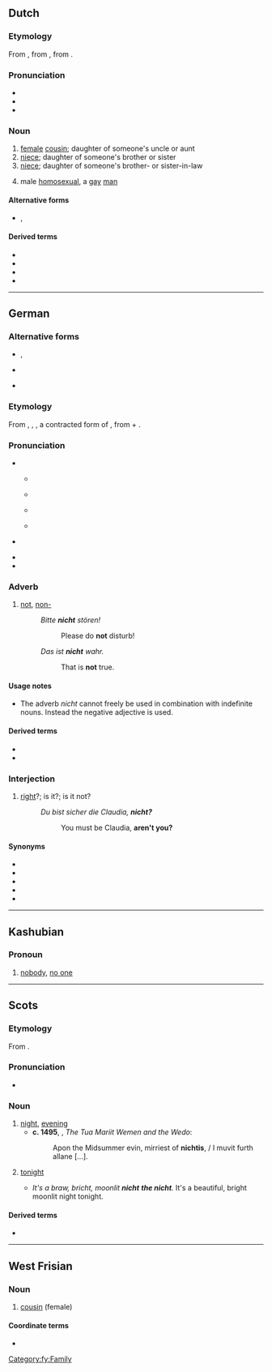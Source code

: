 {{also|nicht-}}
==Dutch==

===Etymology===
From {{inh|nl|dum|nichte}}, from {{inh|nl|odt|*nift}}, from {{inh|nl|gem-pro|*niftiz}}.

===Pronunciation===
* {{rhymes|ɪxt|lang=nl}}
* {{IPA|/nɪxt/|lang=nl}}
* {{audio|Nl-nicht.ogg|audio|lang=nl}}

===Noun===
{{nl-noun|f|-en|nichtje}}

# [[female]] [[cousin]]; daughter of someone's uncle or aunt
# [[niece]]; daughter of someone's brother or sister
# [[niece]]; daughter of someone's brother- or sister-in-law
# {{lb|nl|derogatory}} male [[homosexual]], a [[gay]] [[man]]

====Alternative forms====
* {{sense|cousin or niece}} {{l|nl|nift}}, {{l|nl|nifte}} {{qualifier|obsolete|Holland}}

====Derived terms====
* {{l|nl|achternicht}}
* {{l|nl|leernicht}}
* {{l|nl|nichterig}}
* {{l|nl|relnicht}}

{{topics|nl|Family}}

----

==German==

===Alternative forms===
* {{l|de|nich}}, {{l|de|nich'}} {{qualifier|informal writing, reflecting the common pronunciation}}
* {{l|de|nit}} {{qualifier|colloquial}}
* {{l|de|net}} {{qualifier|colloquial; in central Germany, southern Germany, Austria}}

===Etymology===
From {{inh|de|gmh|niwiht}}, {{m|gmh|niweht}}, {{m|gmh|niht}}, a contracted form of {{inh|de|goh|niowiht}}, from {{m|goh|nio||never}} + {{m|goh|wiht||being, creature}}.

===Pronunciation===
* {{IPA|/nɪçt/|lang=de}}
** {{IPA|[nɪçt]|lang=de}} {{a|predominant}}
** {{IPA|[niçt]|lang=de}} {{a|Bavaria; parts of Austria; Ruhrgebiet}}
** {{IPA|[nɪxt]|[nixt]|[-χt]|lang=de}} {{a|Switzerland; parts of Austria}}
** {{IPA|[nɪɕt]|[nəɕt]|[-ʃt]|lang=de}} {{a|parts of central Germany}}
* {{IPA|/nɪç/|lang=de}} {{a|common speech; quasi-standard in northern and central Germany; alternations as above}}
* {{audio|De-nicht.ogg|audio|lang=de}}
* {{rhymes|ɪçt|ɪç|lang=de}}

===Adverb===
{{de-adv}}

# [[not]], [[non-]] {{gloss|''negates the meaning of a verb, adjective, or adverb''}}
#: ''Bitte '''nicht''' stören!''
#:: Please do '''not''' disturb!
#: ''Das ist '''nicht''' wahr.''
#:: That is '''not''' true.

====Usage notes====
* The adverb ''nicht'' cannot freely be used in combination with indefinite nouns. Instead the negative adjective {{m|de|kein||no}} is used.
:: {{ux|de|Äpfel hat er '''nicht''' mitgebracht.|He has'''n't''' brought apples.|inline=1}}
:: {{ux|de|Es kam heraus, dass er '''nicht''' einen Hahn sondern ein Huhn gekauft hatte.|It turned out that he had'''n't''' bought a rooster but a hen.|inline=1}}
:: {{ux|de|Ich sehe '''keine''' andere Möglichkeit.|I don't see any other possibility.|lit=I see '''no''' other possibility.|inline=1}}
:: {{ux|de|Er hat '''keine''' Äpfel mitgebracht.|He hasn't brought any apples with him.|lit=He has brought '''no''' apples with him.|inline=1}}

====Derived terms====
* {{l|de|nichtig}}
* {{l|de|Nichtigkeit}}

===Interjection===
{{head|de|interjection|head=nicht?}}

# {{lb|de|tag question|dated|or|formal}} [[right]]?; is it?; is it not?
#: ''Du bist sicher die Claudia, '''nicht?'''''
#:: You must be Claudia, '''aren't you?'''

====Synonyms====
* {{l|de|gell}}
* {{l|de|ne}}
* {{l|de|nicht wahr}}
* {{l|de|oder}}
* {{l|de|wa}}

----

==Kashubian==

===Pronoun===
{{head|csb|pronoun}}

# [[nobody]], [[no one]]

----

==Scots==

===Etymology===
From {{etyl|ang|sco}} {{m|ang|niht}}.

===Pronunciation===
* {{IPA|/nɪçt/|lang=sco}}

===Noun===
{{sco-noun}}

# [[night]], [[evening]]
#* '''c. 1495''', {{w|William Dunbar}}, ''The Tua Mariit Wemen and the Wedo'':
#*: Apon the Midsummer evin, mirriest of '''nichtis''', / I muvit furth allane [...].
# {{lb|sco|definite singular}} [[tonight]]
#* ''It's a braw, bricht, moonlit '''nicht''' '''the nicht'''.'' It's a beautiful, bright moonlit night tonight.

====Derived terms====
* {{l|sco|fortnicht}}

----

==West Frisian==

===Noun===
{{fy-noun|c|nichten}}

# [[cousin]] (female)

====Coordinate terms====
* {{l|fy|neef}}

[[Category:fy:Family]]